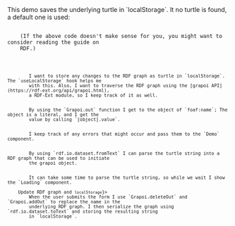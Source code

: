 
<Content>
    This demo saves the underlying turtle in `localStorage`. It no turtle is found, a default one is used:
</Content>

<Code language="turtle" id="DefaultTurtle" code={PROFILE_TURTLE} noCopy={true}/>

<Content>
    (If the above code doesn't make sense for you, you might want to consider reading the <NavLink to={"/rdf"}>guide on
    RDF</NavLink>.)
</Content>

<Code language="tsx" id="RdfExtLocalDemo" code={localDemoCode} className="line-numbers">
    <CodeStep lines={["11-12"]} title="Prepare turtle and state object">
        I want to store any changes to the RDF graph as turtle in `localStorage`. The `useLocalStorage` hook helps me
        with this. Also, I want to traverse the RDF graph using the [grapoi API](https://rdf-ext.org/api/grapoi.html),
        a RDF-Ext module, so I keep track of it as well.
    </CodeStep>
    <CodeStep lines={["13"]} title="Derive name">
        By using the `Grapoi.out` function I get to the object of `foaf:name`; The object is a literal, and I get the
        value by calling `[object].value`.
    </CodeStep>
    <CodeStep lines={["14", "20", "33", "36"]} title="Error handling">
        I keep track of any errors that might occur and pass them to the `Demo` component.
    </CodeStep>
    <CodeStep lines={["17-20"]} title="Parsing turtle">
        By using `rdf.io.dataset.fromText` I can parse the turtle string into a RDF graph that can be used to initiate
        the grapoi object.
    </CodeStep>
    <CodeStep lines={["23-25"]} title="Loading state">
        It can take some time to parse the turtle string, so while we wait I show the `Loading` component.
    </CodeStep>
    <CodeStep lines={["29-32"]} title={<>Update RDF graph and <code>localStorage</code></>}>
        When the user submits the form I use `Grapoi.deleteOut` and `Grapoi.addOut` to replace the name in the
        underlying RDF graph. I then serialize the graph using `rdf.io.dataset.toText` and storing the resulting string
        in `localStorage`.
    </CodeStep>
</Code>